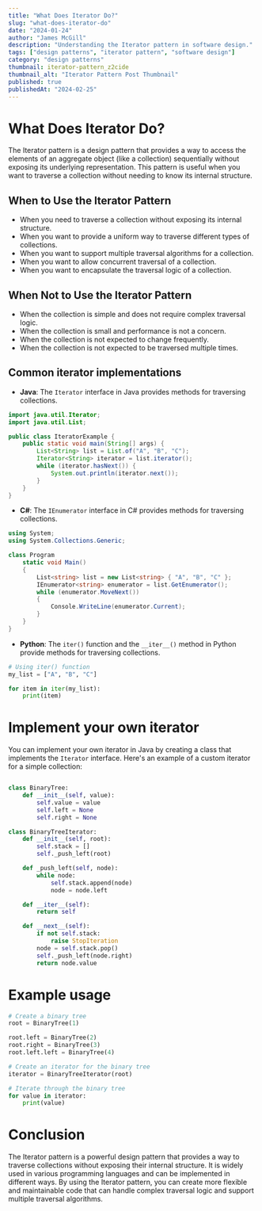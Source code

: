 ```yaml
---
title: "What Does Iterator Do?"
slug: "what-does-iterator-do"
date: "2024-01-24"
author: "James McGill"
description: "Understanding the Iterator pattern in software design."
tags: ["design patterns", "iterator pattern", "software design"]
category: "design patterns"
thumbnail: iterator-pattern_z2cide
thumbnail_alt: "Iterator Pattern Post Thumbnail"
published: true 
publishedAt: "2024-02-25"
---
```


# What Does Iterator Do?

The Iterator pattern is a design pattern that provides a way to access the elements of an aggregate object (like a collection) sequentially without exposing its underlying representation. This pattern is useful when you want to traverse a collection without needing to know its internal structure.

## When to Use the Iterator Pattern

- When you need to traverse a collection without exposing its internal structure.
- When you want to provide a uniform way to traverse different types of collections.
- When you want to support multiple traversal algorithms for a collection.
- When you want to allow concurrent traversal of a collection.
- When you want to encapsulate the traversal logic of a collection.

## When Not to Use the Iterator Pattern

- When the collection is simple and does not require complex traversal logic.
- When the collection is small and performance is not a concern.
- When the collection is not expected to change frequently.
- When the collection is not expected to be traversed multiple times.

## Common iterator implementations

- **Java**: The `Iterator` interface in Java provides methods for traversing collections.

```java
import java.util.Iterator;
import java.util.List;

public class IteratorExample {
    public static void main(String[] args) {
        List<String> list = List.of("A", "B", "C");
        Iterator<String> iterator = list.iterator();
        while (iterator.hasNext()) {
            System.out.println(iterator.next());
        }
    }
}
```

- **C#**: The `IEnumerator` interface in C# provides methods for traversing collections.

```csharp
using System;
using System.Collections.Generic;

class Program
    static void Main()
    {
        List<string> list = new List<string> { "A", "B", "C" };
        IEnumerator<string> enumerator = list.GetEnumerator();
        while (enumerator.MoveNext())
        {
            Console.WriteLine(enumerator.Current);
        }
    }
}
```

- **Python**: The `iter()` function and the `__iter__()` method in Python provide methods for traversing collections.

```python
# Using iter() function
my_list = ["A", "B", "C"]

for item in iter(my_list):
    print(item)
```

# Implement your own iterator

You can implement your own iterator in Java by creating a class that implements the `Iterator` interface. Here's an example of a custom iterator for a simple collection:

```python

class BinaryTree:
    def __init__(self, value):
        self.value = value
        self.left = None
        self.right = None

class BinaryTreeIterator:
    def __init__(self, root):
        self.stack = []
        self._push_left(root)

    def _push_left(self, node):
        while node:
            self.stack.append(node)
            node = node.left

    def __iter__(self):
        return self

    def __next__(self):
        if not self.stack:
            raise StopIteration
        node = self.stack.pop()
        self._push_left(node.right)
        return node.value
```

# Example usage

```python
# Create a binary tree
root = BinaryTree(1)

root.left = BinaryTree(2)
root.right = BinaryTree(3)
root.left.left = BinaryTree(4)

# Create an iterator for the binary tree
iterator = BinaryTreeIterator(root)

# Iterate through the binary tree
for value in iterator:
    print(value)
```

# Conclusion

The Iterator pattern is a powerful design pattern that provides a way to traverse collections without exposing their internal structure. It is widely used in various programming languages and can be implemented in different ways. By using the Iterator pattern, you can create more flexible and maintainable code that can handle complex traversal logic and support multiple traversal algorithms.
